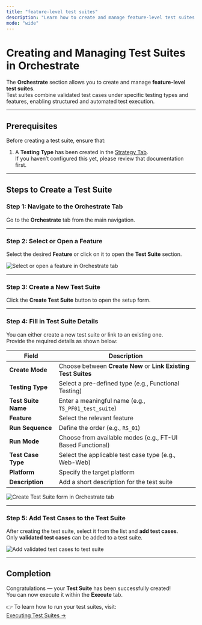 ```yaml
---
title: "feature-level test suites"
description: "Learn how to create and manage feature-level test suites in the Orchestrate tab of NextGen QE."
mode: "wide"
---
```


# Creating and Managing Test Suites in Orchestrate

The **Orchestrate** section allows you to create and manage **feature-level test suites**.  
Test suites combine validated test cases under specific testing types and features, enabling structured and automated test execution.

---

## Prerequisites

Before creating a test suite, ensure that:
1. A **Testing Type** has been created in the [Strategy Tab](/web-testing/strategy-tab).  
   If you haven’t configured this yet, please review that documentation first.

---

## Steps to Create a Test Suite

### Step 1: Navigate to the Orchestrate Tab

Go to the **Orchestrate** tab from the main navigation.



---

### Step 2: Select or Open a Feature

Select the desired **Feature** or click on it to open the **Test Suite** section.

<img src="/web-testing/imgs/test_suite_3.png" alt="Select or open a feature in Orchestrate tab" />

---

### Step 3: Create a New Test Suite

Click the **Create Test Suite** button to open the setup form.

---

### Step 4: Fill in Test Suite Details

You can either create a new test suite or link to an existing one.  
Provide the required details as shown below:

| Field | Description |
|--------|-------------|
| **Create Mode** | Choose between **Create New** or **Link Existing Test Suites** |
| **Testing Type** | Select a pre-defined type (e.g., Functional Testing) |
| **Test Suite Name** | Enter a meaningful name (e.g., `TS_PF01_test_suite`) |
| **Feature** | Select the relevant feature |
| **Run Sequence** | Define the order (e.g., `RS_01`) |
| **Run Mode** | Choose from available modes (e.g., FT-UI Based Functional) |
| **Test Case Type** | Select the applicable test case type (e.g., Web-Web) |
| **Platform** | Specify the target platform |
| **Description** | Add a short description for the test suite |

<img src="/web-testing/imgs/test_suite_1.png" alt="Create Test Suite form in Orchestrate tab" />

---

### Step 5: Add Test Cases to the Test Suite

After creating the test suite, select it from the list and **add test cases**.  
Only **validated test cases** can be added to a test suite.

<img src="/web-testing/imgs/test_suite2.png" alt="Add validated test cases to test suite" />

---

## Completion

Congratulations — your **Test Suite** has been successfully created!  
You can now execute it within the **Execute** tab.

👉 To learn how to run your test suites, visit:  
[Executing Test Suites →](/web-testing/execute/executing-test-suites)
